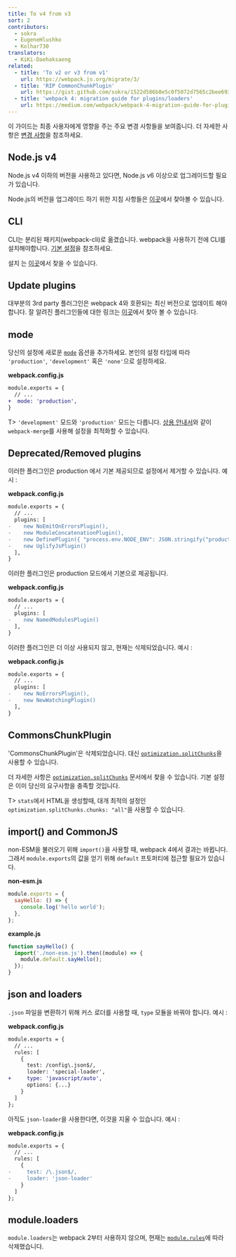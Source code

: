 ```yaml
---
title: To v4 from v3
sort: 2
contributors:
  - sokra
  - EugeneHlushko
  - Kolhar730
translators:
  - KiKi-Daehaksaeng
related:
  - title: 'To v2 or v3 from v1'
    url: https://webpack.js.org/migrate/3/
  - title: 'RIP CommonChunkPlugin'
    url: https://gist.github.com/sokra/1522d586b8e5c0f5072d7565c2bee693
  - title: 'webpack 4: migration guide for plugins/loaders'
    url: https://medium.com/webpack/webpack-4-migration-guide-for-plugins-loaders-20a79b927202
---
```


이 가이드는 최종 사용자에게 영향을 주는 주요 변경 사항들을 보여줍니다. 더 자세한 사항은 [변경 사항](https://github.com/webpack/webpack/releases)을 참조하세요.

## Node.js v4
Node.js v4 이하의 버전을 사용하고 있다면, Node.js v6 이상으로 업그레이드할 필요가 있습니다.

Node.js의 버전을 업그레이드 하기 위한 지침 사항들은 [이곳](https://stackoverflow.com/questions/10075990/upgrading-node-js-to-latest-version)에서 찾아볼 수 있습니다. 

## CLI

CLI는 분리된 패키지(webpack-cli)로 옮겼습니다. webpack을 사용하기 전에 CLI를 설치해야합니다. [기본 설정](/guides/getting-started/#basic-setup)을 참조하세요.

설치 는 [이곳](/guides/installation)에서 찾을 수 있습니다.

## Update plugins

대부분의 3rd party 플러그인은 webpack 4와 호환되는 최신 버전으로 업데이트 해야합니다. 잘 알려진 플러그인들에 대한 링크는 [이곳](/awesome-webpack/#webpack-plugins)에서 찾아 볼 수 있습니다.

## mode

당신의 설정에 새로운 [`mode`](/configuration/mode/) 옵션을 추가하세요. 본인의 설정 타입에 따라 `'production'`, `'development'` 혹은 `'none'`으로 설정하세요.

**webpack.config.js**

```diff
module.exports = {
  // ...
+  mode: 'production',
}
```

T> `'development'` 모드와 `'production'` 모드는 다릅니다. [상용 안내서](/guides/production/#setup)와 같이 `webpack-merge`를 사용해 설정을 최적화할 수 있습니다.

## Deprecated/Removed plugins

이러한 플러그인은 production 에서 기본 제공되므로 설정에서 제거할 수 있습니다.
예시 :

**webpack.config.js**

```diff
module.exports = {
  // ...
  plugins: [
-    new NoEmitOnErrorsPlugin(),
-    new ModuleConcatenationPlugin(),
-    new DefinePlugin({ "process.env.NODE_ENV": JSON.stringify("production") })
-    new UglifyJsPlugin()
  ],
}
```

이러한 플러그인은 production 모드에서 기본으로 제공됩니다.

**webpack.config.js**

```diff
module.exports = {
  // ...
  plugins: [
-    new NamedModulesPlugin()
  ],
}
```

이러한 플러그인은 더 이상 사용되지 않고, 현재는 삭제되었습니다.
예시 :

**webpack.config.js**

```diff
module.exports = {
  // ...
  plugins: [
-    new NoErrorsPlugin(),
-    new NewWatchingPlugin()
  ],
}
```

## CommonsChunkPlugin

'CommonsChunkPlugin'은 삭제되었습니다. 대신 [`optimization.splitChunks`](/configuration/optimization/#optimizationsplitchunks)을 사용할 수 있습니다.

더 자세한 사항은 [`optimization.splitChunks`](/configuration/optimization/#optimizationsplitchunks) 문서에서 찾을 수 있습니다. 기본 설정은 이미 당신의 요구사항을 충족할 것입니다.

T> `stats`에서 HTML을 생성할때, 대개 최적의 설정인 `optimization.splitChunks.chunks: "all"`을 사용할 수 있습니다.

## import() and CommonJS

non-ESM을 불러오기 위해 `import()`을 사용할 때, webpack 4에서 결과는 바뀝니다. 그래서 `module.exports`의 값을 얻기 위해 `default` 프토퍼티에 접근할 필요가 있습니다.

**non-esm.js**

```javascript
module.exports = {
  sayHello: () => {
    console.log('hello world');
  },
};
```

**example.js**

```javascript
function sayHello() {
  import('./non-esm.js').then((module) => {
    module.default.sayHello();
  });
}
```

## json and loaders

`.json` 파일을 변환하기 위해 커스 로더를 사용할 때, `type` 모듈을 바꿔야 합니다.
예시 :

**webpack.config.js**

```diff
module.exports = {
  // ...
  rules: [
    {
      test: /config\.json$/,
      loader: 'special-loader',
+     type: 'javascript/auto',
      options: {...}
    }
  ]
};
```

아직도 `json-loader`을 사용한다면, 이것을 지울 수 있습니다.
예시 :

**webpack.config.js**

```diff
module.exports = {
  // ...
  rules: [
    {
-     test: /\.json$/,
-     loader: 'json-loader'
    }
  ]
};
```

## module.loaders

`module.loaders`는 webpack 2부터 사용하지 않으며, 현재는 [`module.rules`](/configuration/module/#rule)에 따라 삭제했습니다.
